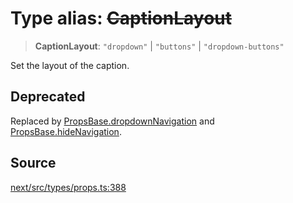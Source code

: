 # Type alias: ~~CaptionLayout~~

> **CaptionLayout**: `"dropdown"` \| `"buttons"` \| `"dropdown-buttons"`

Set the layout of the caption.

## Deprecated

Replaced by [PropsBase.dropdownNavigation](/api/next/interfaces/PropsBase.mdx) and
  [PropsBase.hideNavigation](/api/next/interfaces/PropsBase.mdx).

## Source

[next/src/types/props.ts:388](https://github.com/gpbl/react-day-picker/blob/6515ed496/next/src/types/props.ts#L388)
